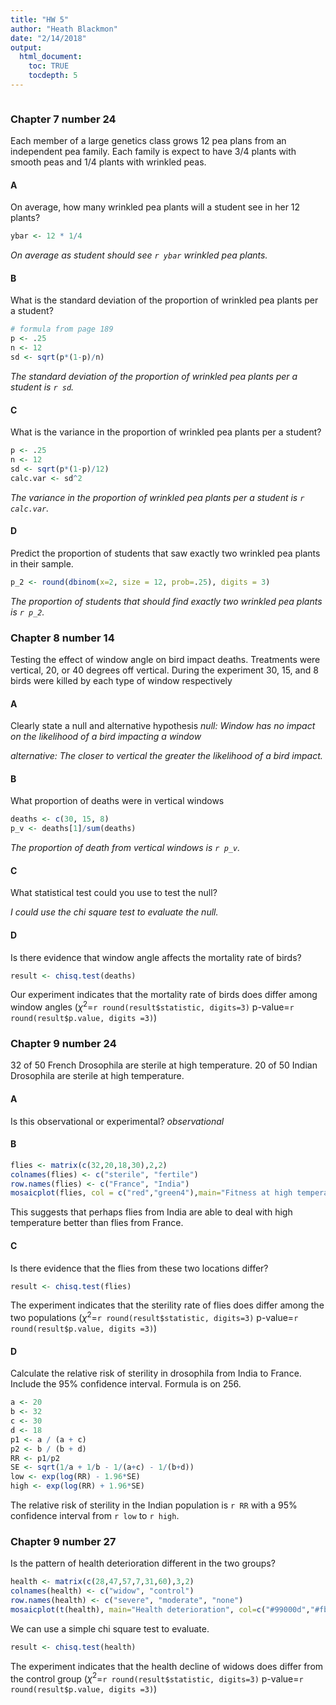 ```yaml
---
title: "HW 5"
author: "Heath Blackmon"
date: "2/14/2018"
output: 
  html_document:
    toc: TRUE
    tocdepth: 5
---
```

```r
```

### Chapter 7 number 24
Each member of a large genetics class grows 12 pea plans from an independent pea family.  Each family is expect to have 3/4 plants with smooth peas and 1/4 plants with wrinkled peas.

#### A
On average, how many wrinkled pea plants will a student see in her 12 plants?
```r
ybar <- 12 * 1/4
```
*On average as student should see `r ybar` wrinkled pea plants.*

#### B
What is the standard deviation of the proportion of wrinkled pea plants per a student?
```r
# formula from page 189
p <- .25
n <- 12
sd <- sqrt(p*(1-p)/n)
```
*The standard deviation of the proportion of wrinkled pea plants per a student is `r sd`.*

#### C
What is the variance in the proportion of wrinkled pea plants per a student?
```r
p <- .25
n <- 12
sd <- sqrt(p*(1-p)/12)
calc.var <- sd^2
```
*The variance in the proportion of wrinkled pea plants per a student is `r calc.var`.*

#### D
Predict the proportion of students that saw exactly two wrinkled pea plants in their sample.
```r
p_2 <- round(dbinom(x=2, size = 12, prob=.25), digits = 3)
```

*The proportion of students that should find exactly two wrinkled pea plants is `r p_2`.*

### Chapter 8 number 14

Testing the effect of window angle on bird impact deaths. Treatments were vertical, 20, or 40 degrees off vertical.  During the experiment 30, 15, and 8 birds were killed by each type of window respectively

#### A
Clearly state a null and alternative hypothesis
*null: Window has no impact on the likelihood of a bird impacting a window*

*alternative: The closer to vertical the greater the likelihood of a bird impact.*

#### B
What proportion of deaths were in vertical windows
```r
deaths <- c(30, 15, 8)
p_v <- deaths[1]/sum(deaths)
```

*The proportion of death from vertical windows is `r p_v`.*

#### C
What statistical test could you use to test the null?

*I could use the chi square test to evaluate the null.*

#### D
Is there evidence that window angle affects the mortality rate of birds?

```r
result <- chisq.test(deaths)
```

Our experiment indicates that the mortality rate of birds does differ among window angles ($\chi^2$=`r round(result$statistic, digits=3)` p-value=`r round(result$p.value, digits =3)`)


### Chapter 9 number 24
32 of 50 French Drosophila are sterile at high temperature.
20 of 50 Indian Drosophila are sterile at high temperature.

#### A
Is this observational or experimental? *observational*

#### B
```r
flies <- matrix(c(32,20,18,30),2,2)
colnames(flies) <- c("sterile", "fertile")
row.names(flies) <- c("France", "India")
mosaicplot(flies, col = c("red","green4"),main="Fitness at high temperature")
```

This suggests that perhaps flies from India are able to deal with high temperature better than flies from France.

#### C
Is there evidence that the flies from these two locations differ?

```r
result <- chisq.test(flies)
```

The experiment indicates that the sterility rate of flies does differ among the two populations ($\chi^2$=`r round(result$statistic, digits=3)` p-value=`r round(result$p.value, digits =3)`)

#### D
Calculate the relative risk of sterility in drosophila from India to France. Include the 95% confidence interval. Formula is on 256.

```r
a <- 20
b <- 32
c <- 30
d <- 18
p1 <- a / (a + c)
p2 <- b / (b + d)
RR <- p1/p2
SE <- sqrt(1/a + 1/b - 1/(a+c) - 1/(b+d))
low <- exp(log(RR) - 1.96*SE)
high <- exp(log(RR) + 1.96*SE)

```

The relative risk of sterility in the Indian population is `r RR` with a 95% confidence interval from `r low` to `r high`.

### Chapter 9 number 27
Is the pattern of health deterioration different in the two groups?

```r
health <- matrix(c(28,47,57,7,31,60),3,2)
colnames(health) <- c("widow", "control")
row.names(health) <- c("severe", "moderate", "none")
mosaicplot(t(health), main="Health deterioration", col=c("#99000d","#fb6a4a","#fff5f0"), las=1)
```

We can use a simple chi square test to evaluate.

```r
result <- chisq.test(health)
```

The experiment indicates that the health decline of widows does differ from the control group ($\chi^2$=`r round(result$statistic, digits=3)` p-value=`r round(result$p.value, digits =3)`)